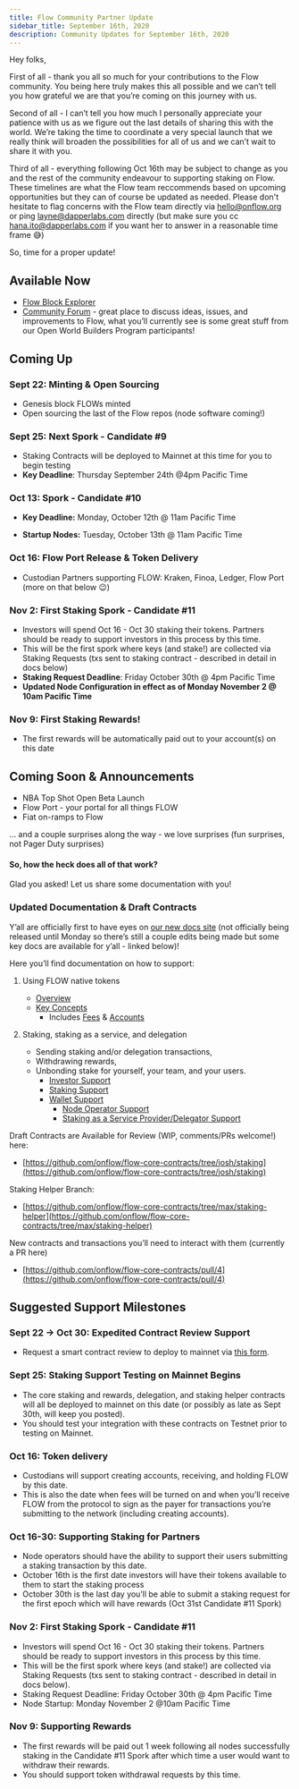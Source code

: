 ```yaml
---
title: Flow Community Partner Update
sidebar_title: September 16th, 2020
description: Community Updates for September 16th, 2020
---
```


Hey folks,

First of all - thank you all so much for your contributions to the Flow community. You being here truly makes this all possible and we can’t tell you how grateful we are that you’re coming on this journey with us.

Second of all - I can’t tell you how much I personally appreciate your patience with us as we figure out the last details of sharing this with the world. We’re taking the time to coordinate a very special launch that we really think will broaden the possibilities for all of us and we can’t wait to share it with you.

Third of all - everything following Oct 16th may be subject to change as you and the rest of the community endeavour to supporting staking on Flow. These timelines are what the Flow team reccommends based on upcoming opportunities but they can of course be updated as needed. Please don't hesitate to flag concerns with the Flow team directly via hello@onflow.org or ping layne@dapperlabs.com directly (but make sure you cc hana.ito@dapperlabs.com if you want her to answer in a reasonable time frame 😅)

So, time for a proper update!

## Available Now

- [Flow Block Explorer](https://flow.bigdipper.live)
- [Community Forum](https://forum.onflow.org/) - great place to discuss ideas, issues, and improvements to Flow, what you’ll currently see is some great stuff from our Open World Builders Program participants!

## Coming Up

### Sept 22: Minting & Open Sourcing

- Genesis block FLOWs minted
- Open sourcing the last of the Flow repos (node software coming!)

### Sept 25: Next Spork - Candidate #9

- Staking Contracts will be deployed to Mainnet at this time for you to begin testing
- **Key Deadline**: Thursday September 24th @4pm Pacific Time

### Oct 13: Spork - Candidate #10

- **Key Deadline:** Monday, October 12th @ 11am Pacific Time

- **Startup Nodes:** Tuesday, October 13th @ 11am Pacific Time

### Oct 16: Flow Port Release & Token Delivery

- Custodian Partners supporting FLOW: Kraken, Finoa, Ledger, Flow Port (more on that below 😉)

### Nov 2: First Staking Spork - Candidate #11

- Investors will spend Oct 16 - Oct 30 staking their tokens. Partners should be ready to support investors in this process by this time.
- This will be the first spork where keys (and stake!) are collected via Staking Requests (txs sent to staking contract - described in detail in docs below)
- **Staking Request Deadline**: Friday October 30th @ 4pm Pacific Time
- **Updated Node Configuration in effect as of Monday November 2 @ 10am Pacific Time**

### Nov 9: First Staking Rewards!

- The first rewards will be automatically paid out to your account(s) on this date

## Coming Soon & Announcements

- NBA Top Shot Open Beta Launch
- Flow Port - your portal for all things FLOW
- Fiat on-ramps to Flow

… and a couple surprises along the way - we love surprises (fun surprises, not Pager Duty surprises)

#### So, how the heck does all of that work?

Glad you asked! Let us share some documentation with you!

### Updated Documentation & Draft Contracts

Y’all are officially first to have eyes on [our new docs site](https://docs.onflow.org) (not officially being released until Monday so there’s still a couple edits being made but some key docs are available for y’all - linked below)!

Here you’ll find documentation on how to support:

1. Using FLOW native tokens

   - [Overview](https://docs.onflow.org/token/)
   - [Key Concepts](https://docs.onflow.org/token/concepts/)
     - Includes [Fees](https://docs.onflow.org/token/concepts/#fees) & [Accounts](https://docs.onflow.org/token/concepts/#accounts)

2. Staking, staking as a service, and delegation
   - Sending staking and/or delegation transactions,
   - Withdrawing rewards,
   - Unbonding stake for yourself, your team, and your users.
     - [Investor Support](https://docs.onflow.org/token/backers/)
     - [Staking Support](https://docs.onflow.org/token/staking/)
     - [Wallet Support](https://docs.onflow.org/token/wallets/)
       - [Node Operator Support](https://docs.onflow.org/token/staking/node-operators/)
       - [Staking as a Service Provider/Delegator Support](https://docs.onflow.org/token/staking/staking-as-a-service/)

Draft Contracts are Available for Review (WIP, comments/PRs welcome!) here:

- [https://github.com/onflow/flow-core-contracts/tree/josh/staking](https://github.com/onflow/flow-core-contracts/tree/josh/staking)

Staking Helper Branch:

- [https://github.com/onflow/flow-core-contracts/tree/max/staking-helper](https://github.com/onflow/flow-core-contracts/tree/max/staking-helper)

New contracts and transactions you’ll need to interact with them (currently a PR here)

- [https://github.com/onflow/flow-core-contracts/pull/4](https://github.com/onflow/flow-core-contracts/pull/4)

## Suggested Support Milestones

### Sept 22 → Oct 30: Expedited Contract Review Support

- Request a smart contract review to deploy to mainnet via [this form](https://buildwithflow.typeform.com/to/EkfaboAx).

### Sept 25: Staking Support Testing on Mainnet Begins

- The core staking and rewards, delegation, and staking helper contracts will all be deployed to mainnet on this date (or possibly as late as Sept 30th, will keep you posted).
- You should test your integration with these contracts on Testnet prior to testing on Mainnet.

### Oct 16: Token delivery

- Custodians will support creating accounts, receiving, and holding FLOW by this date.
- This is also the date when fees will be turned on and when you’ll receive FLOW from the protocol to sign as the payer for transactions you’re submitting to the network (including creating accounts).

### Oct 16-30: Supporting Staking for Partners

- Node operators should have the ability to support their users submitting a staking transaction by this date.
- October 16th is the first date investors will have their tokens available to them to start the staking process
- October 30th is the last day you’ll be able to submit a staking request for the first epoch which will have rewards (Oct 31st Candidate #11 Spork)

### Nov 2: First Staking Spork - Candidate #11

- Investors will spend Oct 16 - Oct 30 staking their tokens. Partners should be ready to support investors in this process by this time.
- This will be the first spork where keys (and stake!) are collected via Staking Requests (txs sent to staking contract - described in detail in docs below).
- Staking Request Deadline: Friday October 30th @ 4pm Pacific Time
- Node Startup: Monday November 2 @10am Pacific Time

### Nov 9: Supporting Rewards

- The first rewards will be paid out 1 week following all nodes successfully staking in the Candidate #11 Spork after which time a user would want to withdraw their rewards.
- You should support token withdrawal requests by this time.
